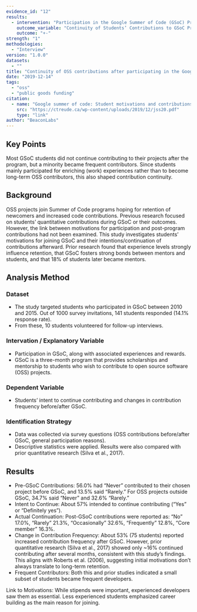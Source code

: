 ```yaml
---
evidence_id: "12"
results:
  - intervention: "Participation in the Google Summer of Code (GSoC) Program"
    outcome_variable: "Continuity of Students’ Contributions to GSoC Projects"
    outcome: "+-"
strength: "1"
methodologies:
  - "Interview"
version: "1.0.0"
datasets:
  - ""
title: "Continuity of OSS contributions after participating in the Google Summer of Code (GSoC) Program"
date: "2019-12-14"
tags:
  - "oss"
  - "public goods funding"
citation:
  - name: "Google summer of code: Student motivations and contributions"
    src: "https://ctreude.ca/wp-content/uploads/2019/12/jss20.pdf"
    type: "link"
author: "BeaconLabs"
---
```


## Key Points

Most GSoC students did not continue contributing to their projects after the program, but a minority became frequent contributors. Since students mainly participated for enriching (work) experiences rather than to become long-term OSS contributors, this also shaped contribution continuity.

## Background

OSS projects join Summer of Code programs hoping for retention of newcomers and increased code contributions. Previous research focused on students’ quantitative contributions during GSoC or their outcomes. However, the link between motivations for participation and post-program contributions had not been examined. This study investigates students’ motivations for joining GSoC and their intentions/continuation of contributions afterward. Prior research found that experience levels strongly influence retention, that GSoC fosters strong bonds between mentors and students, and that 18% of students later became mentors.

## Analysis Method

### Dataset

- The study targeted students who participated in GSoC between 2010 and 2015. Out of 1000 survey invitations, 141 students responded (14.1% response rate).
- From these, 10 students volunteered for follow-up interviews.

### Intervation / Explanatory Variable

- Participation in GSoC, along with associated experiences and rewards.
- GSoC is a three-month program that provides scholarships and mentorship to students who wish to contribute to open source software (OSS) projects.

### Dependent Variable

- Students’ intent to continue contributing and changes in contribution frequency before/after GSoC.

### Identification Strategy

- Data was collected via survey questions (OSS contributions before/after GSoC, general participation reasons).
- Descriptive statistics were applied. Results were also compared with prior quantitative research (Silva et al., 2017).

## Results

- Pre-GSoC Contributions: 56.0% had “Never” contributed to their chosen project before GSoC, and 13.5% said “Rarely.” For OSS projects outside GSoC, 34.7% said “Never” and 32.6% “Rarely.”
- Intent to Continue: About 57% intended to continue contributing (“Yes” or “Definitely yes”).
- Actual Continuation: Post-GSoC contributions were reported as: “No” 17.0%, “Rarely” 21.3%, “Occasionally” 32.6%, “Frequently” 12.8%, “Core member” 16.3%.
- Change in Contribution Frequency: About 53% (75 students) reported increased contribution frequency after GSoC. However, prior quantitative research (Silva et al., 2017) showed only ~16% continued contributing after several months, consistent with this study’s findings. This aligns with Roberts et al. (2006), suggesting initial motivations don’t always translate to long-term retention.
- Frequent Contributors: Both this and prior studies indicated a small subset of students became frequent developers.

Link to Motivations: While stipends were important, experienced developers saw them as essential. Less experienced students emphasized career building as the main reason for joining.
